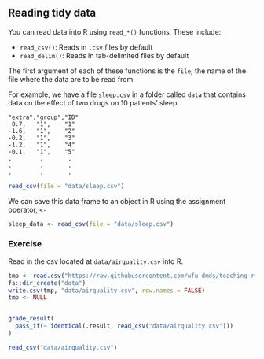 ## Reading tidy data

You can read data into R using `read_*()` functions. These include:

* `read_csv()`: Reads in `.csv` files by default
* `read_delim()`: Reads in tab-delimited files by default

The first argument of each of these functions is the `file`, the name of the file where the data are to be read from. 

For example, we have a file `sleep.csv` in a folder called `data` that contains data on the effect of two drugs on 10 patients' sleep.

```
"extra","group","ID"
 0.7,   "1",    "1"
-1.6,   "1",    "2"
-0.2,   "1",    "3"
-1.2,   "1",    "4"
-0.1,   "1",    "5"
.        .       . 
.        .       . 
.        .       . 
```

```r
read_csv(file = "data/sleep.csv")
```

We can save this data frame to an object in R using the assignment operator, `<-`

```r
sleep_data <- read_csv(file = "data/sleep.csv")
```

### Exercise

Read in the csv located at `data/airquality.csv` into R.

```r
tmp <- read.csv("https://raw.githubusercontent.com/wfu-dmds/teaching-r-study/master/learnr-module/data/airquality.csv")
fs::dir_create("data")
write.csv(tmp, "data/airquality.csv", row.names = FALSE)
tmp <- NULL
```

```r

```

```r
grade_result(
  pass_if(~ identical(.result, read_csv("data/airquality.csv")))
)
```


```r
read_csv("data/airquality.csv")
```





